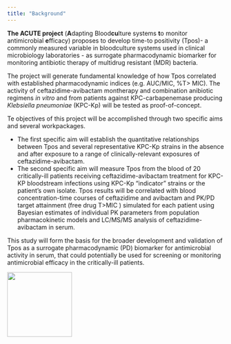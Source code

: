 ```yaml
---
title: "Background"
---
```


**The ACUTE project** (**A**dapting Blood**cu**lture systems **t**o monitor antimicrobial **e**fficacy) proposes to develop time-to positivity (Tpos)- a commonly measured variable in bloodculture systems used in clinical microbiology laboratories - as surrogate pharmacodynamic biomarker for monitoring antibiotic therapy of multidrug resistant (MDR) bacteria.

The project will generate fundamental knowledge of how Tpos correlated with established pharmacodynamic indices (e.g. AUC/MIC, %T\> MIC). The activity of ceftazidime-avibactam montherapy and combination anibiotic regimens *in vitro* and from patients against KPC-carbapenemase producing *Klebsiella pneumoniae* (KPC-Kp) will be tested as proof-of-concept. <br>

Te objectives of this project will be accomplished through two specific aims and several workpackages.

-   The first specific aim will establish the quantitative relationships between Tpos and several representative KPC-Kp strains in the absence and after exposure to a range of clinically-relevant exposures of ceftazidime-avibactam.
-   The second specific aim will measure Tpos from the blood of 20 critically-ill patients receiving ceftazidime-avibactam treatment for KPC-KP bloodstream infections using KPC-Kp "indicator" strains or the patient's own isolate. Tpos results will be correlated with blood concentration-time courses of ceftazidime and avibactam and PK/PD target attainment (free drug T\>MIC ) simulated for each patient using Bayesian estimates of individual PK parameters from population pharmacokinetic models and LC/MS/MS analysis of ceftazidime-avibactam in serum.

This study will form the basis for the broader development and validation of Tpos as a surrogate pharmacodynamic (PD) biomarker for antimicrobial activity in serum, that could potentially be used for screening or monitoring antimicrobial efficacy in the critically-ill patients.

![](bloodculturebottle.png){fig-align="center" width="150"}
